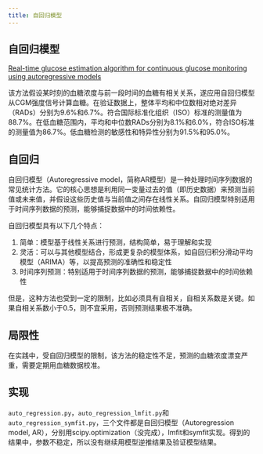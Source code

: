 ```yaml
---
title: 自回归模型
---
```


## 自回归模型

[Real-time glucose estimation algorithm for continuous glucose monitoring using autoregressive models](https://doi.org/10.1177/193229681000400221)

该方法假设某时刻的血糖浓度与前一段时间的血糖有相关关系，遂应用自回归模型从CGM强度信号计算血糖。在验证数据上，整体平均和中位数相对绝对差异（RADs）分别为9.6%和6.7%。符合国际标准化组织（ISO）标准的测量值为88.7%。在低血糖范围内，平均和中位数RADs分别为8.1%和6.0%，符合ISO标准的测量值为86.7%。低血糖检测的敏感性和特异性分别为91.5%和95.0%。

## 自回归

自回归模型（Autoregressive model，简称AR模型）是一种处理时间序列数据的常见统计方法。它的核心思想是利用同一变量过去的值（即历史数据）来预测当前值或未来值，并假设这些历史值与当前值之间存在线性关系。自回归模型特别适用于时间序列数据的预测，能够捕捉数据中的时间依赖性。

自回归模型具有以下几个特点：
1. 简单：模型基于线性关系进行预测，结构简单，易于理解和实现
2. 灵活：可以与其他模型结合，形成更复杂的模型体系，如自回归积分滑动平均模型（ARIMA）等，以提高预测的准确性和稳定性
3. 时间序列预测：特别适用于时间序列数据的预测，能够捕捉数据中的时间依赖性

但是，这种方法也受到一定的限制，比如必须具有自相关，自相关系数是关键。如果自相关系数小于0.5，则不宜采用，否则预测结果极不准确。

## 局限性

在实践中，受自回归模型的限制，该方法的稳定性不足，预测的血糖浓度漂变严重，需要定期用血糖数据校准。

## 实现

`auto_regression.py`，`auto_regression_lmfit.py`和`auto_regression_symfit.py`，三个文件都是自回归模型（Autoregression model, AR），分别用scipy.optimization（没完成），lmfit和symfit实现。得到的结果中，参数不稳定，所以没有继续用模型逆推结果及验证模型结果。